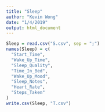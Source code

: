 ```yaml
---
title: "Sleep"
author: "Kevin Wong"
date: "1/4/2019"
output: html_document
---
```


```r
Sleep = read.csv("S.csv", sep = ";")
names(Sleep) = c(
  "Start_Time",
  "Wake_Up_Time",
  "Sleep_Quality",
  "Time_In_Bed",
  "Wake_Up_Mood",
  "Sleep_Notes",
  "Heart_Rate",
  "Steps_Taken"
)
write.csv(Sleep, "T.csv")
```

